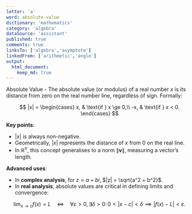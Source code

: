 ```yaml
---
letter: 'a'
word: absolute-value
dictionary: 'mathematics'
category: 'algebra'
dataSource: 'assistant'
published: true
comments: true
linksTo: ['algebra','asymptote']
linkedFrom: ['arithmetic','angle']
output:
  html_document:
    keep_md: true
---
```




<a id="absolute-value">Absolute Value</a> - The absolute value (or modulus) of a real number $x$ is its distance from zero on the real number line, regardless of sign. Formally:

$$
|x| =
\begin{cases}
  x, & \text{if } x \ge 0,\\
 -x, & \text{if } x < 0.
\end{cases}
$$

**Key points**:
- $|x|$ is always non-negative.
- Geometrically, $|x|$ represents the distance of $x$ from $0$ on the real line.
- In $\mathbb{R}^n$, this concept generalises to a norm $\|\mathbf{v}\|$, measuring a vector’s length.

**Advanced uses**:
- In **complex analysis**, for $z = a + bi$, $|z| = \sqrt{a^2 + b^2}$.
- In **real analysis**, absolute values are critical in defining limits and convergence:

$$
\lim_{x \to c} f(x) = L
\quad\Longleftrightarrow\quad
\forall \varepsilon > 0, \exists \delta > 0:\, 0 < |x - c| < \delta \implies |f(x) - L| < \varepsilon.
$$

